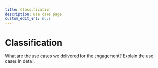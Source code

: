 ```yaml
---
title: Classification
description: use case page
custom_edit_url: null
---
```


# Classification

What are the use cases we delivered for the engagement? Explain the use cases in detail.
